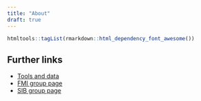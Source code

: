 ```yaml
---
title: "About"
draft: true
---
```


```r
htmltools::tagList(rmarkdown::html_dependency_font_awesome())
```

## Further links

-   [Tools and data](https://fmicompbio.github.io){target="_blank"}
-   [FMI group page](https://www.fmi.ch/platforms/platform.html?plt=115){target="_blank"}
-   [SIB group page](https://www.sib.swiss/michael-stadler-group){target="_blank"}
